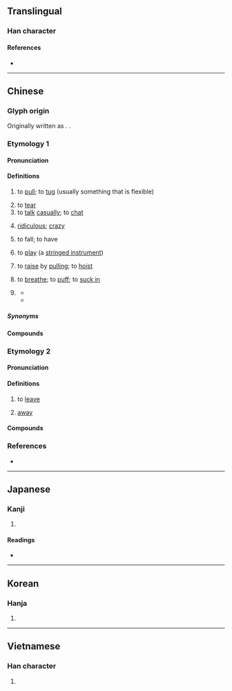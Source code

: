 {{also|撦}}
{{character info}}
==Translingual==

===Han character===
{{Han char|rn=64|rad=手|as=04|sn=7|four=51010|canj=QYLM|ids=⿰扌止}}

====References====
* {{Han ref|kx=0418.230|dkj=11833|dj=0765.200|hdz=31836.040|uh=626F|ud=25199|bh=A7E8|bd=42984}}

----

==Chinese==

===Glyph origin===
{{Han etym}}
Originally written as {{zh-l|*撦}}. {{Han compound|手|止|ls=psc|c1=s|c2=p|t1=hand}}.

===Etymology 1===
{{zh-forms|alt=撦}}
{{rfe|zh}}

====Pronunciation====
{{zh-pron
|m=chě
|ma=Zh-chě.oga
|m-s=ce3
|c=ce2
|c-t=cie2
|h=pfs=chhá
|md=tiē/chiē
|mn=chhé/ml:chhiá
|mn_note=chhé - vernacular; chhiá - literary
|w=2tsha
|x=che3
|mc=y
|oc=y
|cat=v,a
}}

====Definitions====
{{zh-hanzi}}

# to [[pull]]; to [[tug]] (usually something that is flexible)
#: {{zh-x|唔好 扯 住 我 件 衫。|Stop '''pulling''' my shirt.|C}}
# to [[tear]]
# to [[talk]] [[casually]]; to [[chat]]
#: {{zh-co|胡扯|to '''chatter''' idly}}
# [[ridiculous]]; [[crazy]]
#: {{zh-x|今天 看病 要 等 六 個 小時，太 扯 了！|Today, people had to wait for six hours to see the doctor. It's absolutely '''ridiculous'''!}}
# {{lb|zh|dialectal|of weather}} to fall; to have
#: {{zh-co|扯霍閃|to '''have''' lightning|M-S|tr='''ce3''' ho2 san3}}
# {{lb|zh|dialectal}} to [[play]] (a [[stringed instrument]])
# {{lb|zh|Cantonese}} to [[raise]] by [[pull]]ing; to [[hoist]]
#: {{zh-x|扯旗|to '''hoist''' a flag|C}}
# {{lb|zh|Cantonese}} to [[breathe]]; to [[puff]]; to [[suck in]]
#: {{zh-co|扯鼻鼾|to snore|C}}
#: {{zh-co|扯 飛 煙|to '''smoke''' a dart|C}}
# {{lb|zh|Cantonese}} {{zh-short|扯旗|to have an [[erection]]}}
#* {{zh-x|渣 住 對 肥仔波，攬 住 佢 個 大肚腩，搣 佢 塊 面，真係 諗起 都 扯 扯 地{dei6-2}。|Grabbing his manboobs, hugging his huge belly, and pinching his cheeks; just remembering it makes me a little hard.|C|ref='''2015''', {{lang|zh|少少肥}}, {{lang|zh|《自修室‧學界嘅蘭桂坊》}}, [https://www.google.com/books/edition/自修室_學界嘅蘭桂坊/ZLeaCgAAQBAJ?hl=en&gbpv=1&pg=PA30 page 30]}}
#* {{zh-x|再 講 多 次，@Firework 即係 阿 威，碌 鳩 又 黑{hak1} 又 短 又 多 毛，明明 扯 咗 都 好似 未 扯 咁{gam2}，啲 鳩毛 長 到 遮 住 個 龜{gwai1}頭，要 細心 啲 睇 先 隱約 見 到{dou3-2} 頭頂 個 嘴仔。|I'll repeat: Firework is none other than Ah Wai. His dick's dark, short, and hairy, and looks as if nothing happened even when it's clearly hard. His pubes are long enough to cover the tip, and you need to look carefully before faintly being able to see the hole at the top.|C|ref='''2016''' September 30, {{lang|zh|于日辰}}, {{lang|zh|倫敦金2之《潛龍勿用》}}, [https://books.google.com/books?id=owYVEAAAQBAJ&pg=PA80 page 80]}}

=====Synonyms=====
{{zh-dial|拉}}
{{zh-dial|拉-2}}
{{zh-dial|勃起}}

====Compounds====
{{zh-der|丟輪扯砲|弓兒扯滿|七拉八扯|丟連扯|嘮扯|扯謊撩白|扯談|扯白|扯三拉四|扯閑盤兒|拉扯|扯平|扯後腿|扳扯|扯不清|扯破|攀扯|扯呼|扯手扯腳|扯底線|扯縴|扯閑篇|推三扯四|扯筋|扯麵|扯勸|撏綿扯絮|扯尾巴|扯臊|扯篷拉縴|拖扯|扯淡|扯皮弄筋|扯皮|瞎扯|扯撮|扯篷|扯是搬非|扯落|牽扯|扯拉|扯扯拽拽|瞎扯臊|扯架子|扯扯連連|扯牛尾巴|扯直|扯簸箕|白扯|扯順風旗|東扯西拽|揪扯|扯手|拉拉扯扯|拉三扯四|扯倒|扯著脖子|扯頭|扯曳|東拉西扯|殺雞扯脖|扯謊|扯開嗓子|扯鈴|扯爛汙|扯票|扯住|扯平點|扯腿|扯閒白|撏扯|捽扯|扯空砑光|扯破臉皮|扯弓搭箭|鬼扯淡|胡拉混扯|胡扯|胡支扯葉|鬼扯腿|鬼扯|順風扯旗|鬼扯蛋|閒扯淡|閒扯|連扯跟頭}}

===Etymology 2===
{{zh-forms|alt=跙}}

====Pronunciation====
{{zh-pron
|c=ce2
|cat=v
}}

====Definitions====
{{zh-hanzi}}

# {{lb|zh|Cantonese}} to [[leave]]
#: {{zh-x|凳 都 未 坐 暖 就 扯？|Your seat isn't even warm yet, and you're '''leaving'''?|C}}
#: {{zh-x|你 扯 啦，唔好 煩 住 我。|'''Leave''' and stop bothering me.|C}}
# {{lb|zh|Cantonese}} [[away]]
#: {{zh-co|拎 扯|to take '''away'''|C}}

====Compounds====
{{zh-der|返扯|扯記|扯人|革扯}}

===References===
* {{R:yue:Hanzi}}

{{zh-cat|Intermediate}}

----

==Japanese==

===Kanji===
{{ja-kanji|grade=|rs=手04}}

# {{rfdef|ja|sort=手04}}

====Readings====
* {{ja-readings|on=[[た]] (ta), [[しゃ]] (sha)|kun=[[ひく]] (hiku)}}

----

==Korean==

===Hanja===
{{ko-hanja|hangeul=차|eumhun=|rv=cha|mr=ch'a|y=cha}}

# {{rfdef|ko|sort=手04}}

----

==Vietnamese==

===Han character===
{{vi-readings|reading=chải, xả, chẻ, giẫy, xới, chỉ, xé, xẻ, xởi|rs=手04}}

# {{rfdef|vi|sort=手04}}